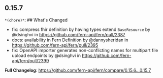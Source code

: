 ## 0.15.7
`*(chore)*`: ## What's Changed
* fix: compress fhir definition by having types extend `BaseResource`  by @dsinghvi in https://github.com/fern-api/fern/pull/2387
* docs: availability in Fern Definition by @dannysheridan in https://github.com/fern-api/fern/pull/2395
* fix: OpenAPI importer generates non-conflicting names for multipart file upload endpoints by @dsinghvi in https://github.com/fern-api/fern/pull/2399


**Full Changelog**: https://github.com/fern-api/fern/compare/0.15.6...0.15.7

